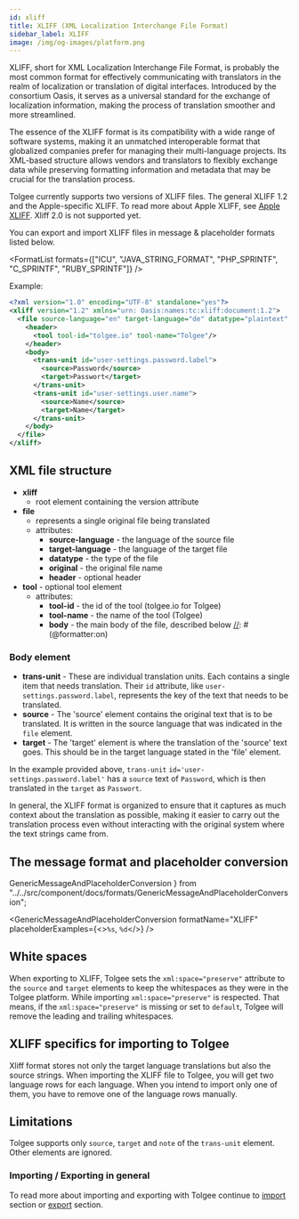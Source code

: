 ```yaml
---
id: xliff
title: XLIFF (XML Localization Interchange File Format)
sidebar_label: XLIFF
image: /img/og-images/platform.png
---
```



XLIFF, short for XML Localization Interchange File Format, is probably the most common format for effectively
communicating with translators in the realm of localization or translation of digital interfaces.
Introduced by the consortium Oasis, it serves as a universal standard for the exchange of localization
information, making the process of translation smoother and more streamlined.

The essence of the XLIFF format is its compatibility with a wide range of software systems,
making it an unmatched interoperable format that globalized companies prefer for
managing their multi-language projects. Its XML-based structure allows vendors and translators to
flexibly exchange data while preserving formatting information and metadata that may be
crucial for the translation process.

Tolgee currently supports two versions of
XLIFF files. The general XLIFF 1.2 and the Apple-specific XLIFF. To read
more about Apple XLIFF, see [Apple XLIFF](./apple_xliff). Xliff 2.0 is not supported yet.

You can export and import XLIFF files in message & placeholder formats listed below.


<FormatList formats={["ICU", "JAVA_STRING_FORMAT", "PHP_SPRINTF", "C_SPRINTF", "RUBY_SPRINTF"]} />

Example:

```xml
<?xml version="1.0" encoding="UTF-8" standalone="yes"?>
<xliff version="1.2" xmlns="urn: Oasis:names:tc:xliff:document:1.2">
  <file source-language="en" target-language="de" datatype="plaintext" original="ng2.template">
    <header>
      <tool tool-id="tolgee.io" tool-name="Tolgee"/>
    </header>
    <body>
      <trans-unit id="user-settings.password.label">
        <source>Password</source>
        <target>Passwort</target>
      </trans-unit>
      <trans-unit id="user-settings.user.name">
        <source>Name</source>
        <target>Name</target>
      </trans-unit>
    </body>
  </file>
</xliff>
```

## XML file structure

[//]: # (@formatter:off)
- **xliff**
  - root element containing the version attribute
- **file**
  - represents a single original file being translated
  - attributes:
    - **source-language** - the language of the source file
    - **target-language** - the language of the target file
    - **datatype** - the type of the file
    - **original** - the original file name
    - **header** - optional header
- **tool** - optional tool element
  - attributes:
    - **tool-id** - the id of the tool (tolgee.io for Tolgee)
    - **tool-name** - the name of the tool (Tolgee)
    - **body** - the main body of the file, described below
[//]: # (@formatter:on)

### Body element

- **trans-unit** - These are individual translation units. Each contains a single item that needs translation. Their `id` attribute, like `user-settings.password.label`, represents the key of the text that needs to be translated.
- **source** - The 'source' element contains the original text that is to be translated. It is written in the source language that was indicated in the `file` element.
- **target** - The 'target' element is where the translation of the 'source' text goes. This should be in the target language stated in the 'file' element.

In the example provided above, `trans-unit` `id='user-settings.password.label'` has a `source` text of `Password`, which is then translated in the `target` as `Passwort`.

In general, the XLIFF format is organized to ensure that it captures as much context about the translation as possible, making it easier to carry out the translation process even without interacting with the original system where the text strings came from.

## The message format and placeholder conversion
  GenericMessageAndPlaceholderConversion
} from "../../src/component/docs/formats/GenericMessageAndPlaceholderConversion";

<GenericMessageAndPlaceholderConversion formatName="XLIFF"
                                        placeholderExamples={<><code>%s</code>, <code>%d</code></>} />

## White spaces
When exporting to XLIFF, Tolgee sets the `xml:space="preserve"` attribute to the `source` and `target` elements to
keep the whitespaces as they were in the Tolgee platform. While importing `xml:space="preserve"` is respected. That means,
if the `xml:space="preserve"` is missing or set to `default`, Tolgee will remove the leading and trailing whitespaces.

## XLIFF specifics for importing to Tolgee
Xliff format stores not only the target language translations but also the source strings. When importing the XLIFF
file to Tolgee, you will get two language rows for each language. When you intend to import only one of them, you have to
remove one of the language rows manually.

<ScreenshotWrapper src="/img/docs/platform/formats/xliff_mutiple_langs.webp"
                   alt="Xliff import leads to multiple language result" />

## Limitations
Tolgee supports only `source`, `target` and `note` of the `trans-unit` element. Other elements are ignored.

### Importing / Exporting in general
To read more about importing and exporting with Tolgee continue to [import](/platform/projects_and_organizations/import)
section or [export](/platform/projects_and_organizations/export) section.
